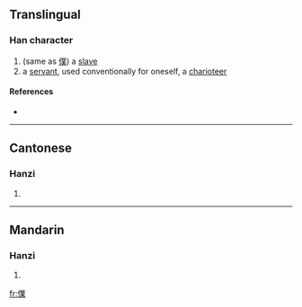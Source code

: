 ==Translingual==

===Han character===
{{Han char|rn=9|rad=人|as=13|sn=15|four=|canj=人廿金木 (OTCD)}}

# (same as [[僕]]) a [[slave]]
# a [[servant]], used conventionally for oneself, a [[charioteer]]

====References====
* {{Han ref|kx=0118.220|hdz=10224.110|uh=3492|ud=13458}}

----

==Cantonese==

===Hanzi===
{{yue-hanzi|jyut=|y=buk6}}

# {{defn|Cantonese|sort=人13}}

----

==Mandarin==

===Hanzi===
{{cmn-hanzi|pin=[[pú]] ([[pu2]])|wg=p'u<sup>2</sup>}}

# {{defn|Mandarin|sort=人13}}

[[fr:㒒]]